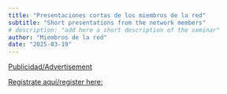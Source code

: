```yaml
---
title: "Presentaciones cortas de los miembros de la red"
subtitle: "Short presentations from the network members" 
# description: "add here a short description of the seminar" 
author: "Miembros de la red"
date: "2025-03-19"
---
```


[Publicidad/Advertisement](2025-03-19.pdf)

[Registrate aquí/register
here:](https://aarhusuniversity.zoom.us/meeting/register/u5Avc-2qqDIoH9LWsBss0IHheMcgbC0dMBf8)
